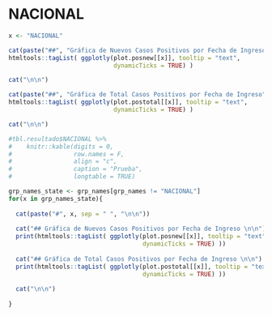 
# NACIONAL
```r
x <- "NACIONAL"

cat(paste("##", "Gráfica de Nuevos Casos Positivos por Fecha de Ingreso", sep = " ", "\n\n"))
htmltools::tagList( ggplotly(plot.posnew[[x]], tooltip = "text",
                             dynamicTicks = TRUE) )

cat("\n\n")

cat(paste("##", "Gráfica de Total Casos Positivos por Fecha de Ingreso", sep = " ", "\n\n"))
htmltools::tagList( ggplotly(plot.postotal[[x]], tooltip = "text",
                             dynamicTicks = TRUE) )

cat("\n\n")

#tbl.resultado$NACIONAL %>% 
#    knitr::kable(digits = 0,
#                 row.names = F,
#                 align = "c",
#                 caption = "Prueba",
#                 longtable = TRUE)

```

```r
grp_names_state <- grp_names[grp_names != "NACIONAL"]
for(x in grp_names_state){
  
  cat(paste("#", x, sep = " ", "\n\n"))
  
  cat("## Gráfica de Nuevos Casos Positivos por Fecha de Ingreso \n\n")
  print(htmltools::tagList( ggplotly(plot.posnew[[x]], tooltip = "text",
                                     dynamicTicks = TRUE) ))
  
  cat("## Gráfica de Total Casos Positivos por Fecha de Ingreso \n\n")
  print(htmltools::tagList( ggplotly(plot.postotal[[x]], tooltip = "text",
                                     dynamicTicks = TRUE) ))
  
  cat("\n\n")
  
}
```


